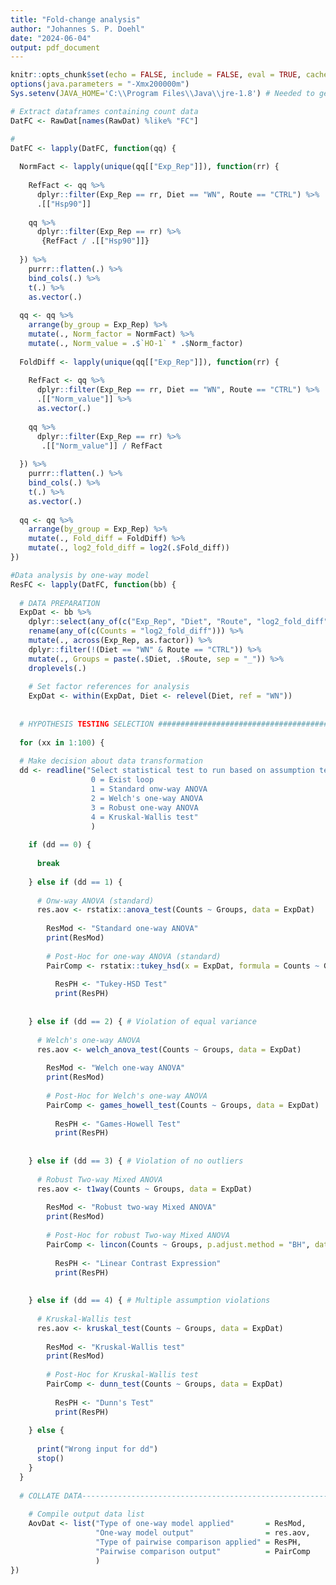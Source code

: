```yaml
---
title: "Fold-change analysis"
author: "Johannes S. P. Doehl"
date: "2024-06-04"
output: pdf_document
---
```


```r
knitr::opts_chunk$set(echo = FALSE, include = FALSE, eval = TRUE, cache = TRUE, dev = "png", warning = FALSE, message = FALSE, fig.pos = "H", out.extra = "")
options(java.parameters = "-Xmx200000m")
Sys.setenv(JAVA_HOME='C:\\Program Files\\Java\\jre-1.8') # Needed to get around loading error of rJava
```

```r
# Extract dataframes containing count data
DatFC <- RawDat[names(RawDat) %like% "FC"]
```

```r
#
DatFC <- lapply(DatFC, function(qq) {
  
  NormFact <- lapply(unique(qq[["Exp_Rep"]]), function(rr) {
    
    RefFact <- qq %>%
      dplyr::filter(Exp_Rep == rr, Diet == "WN", Route == "CTRL") %>%
      .[["Hsp90"]]
    
    qq %>%
      dplyr::filter(Exp_Rep == rr) %>%
       {RefFact / .[["Hsp90"]]}
    
  }) %>%
    purrr::flatten(.) %>%
    bind_cols(.) %>%
    t(.) %>%
    as.vector(.)
  
  qq <- qq %>%
    arrange(by_group = Exp_Rep) %>%
    mutate(., Norm_factor = NormFact) %>%
    mutate(., Norm_value = .$`HO-1` * .$Norm_factor)
  
  FoldDiff <- lapply(unique(qq[["Exp_Rep"]]), function(rr) {
    
    RefFact <- qq %>%
      dplyr::filter(Exp_Rep == rr, Diet == "WN", Route == "CTRL") %>%
      .[["Norm_value"]] %>%
      as.vector(.)
    
    qq %>%
      dplyr::filter(Exp_Rep == rr) %>%
       .[["Norm_value"]] / RefFact
    
  }) %>%
    purrr::flatten(.) %>%
    bind_cols(.) %>%
    t(.) %>%
    as.vector(.)
  
  qq <- qq %>%
    arrange(by_group = Exp_Rep) %>%
    mutate(., Fold_diff = FoldDiff) %>%
    mutate(., log2_fold_diff = log2(.$Fold_diff))
})
```

```r
#Data analysis by one-way model
ResFC <- lapply(DatFC, function(bb) {
  
  # DATA PREPARATION
  ExpDat <- bb %>%
    dplyr::select(any_of(c("Exp_Rep", "Diet", "Route", "log2_fold_diff"))) %>%
    rename(any_of(c(Counts = "log2_fold_diff"))) %>%
    mutate(., across(Exp_Rep, as.factor)) %>%
    dplyr::filter(!(Diet == "WN" & Route == "CTRL")) %>%
    mutate(., Groups = paste(.$Diet, .$Route, sep = "_")) %>%
    droplevels(.)
  
    # Set factor references for analysis
    ExpDat <- within(ExpDat, Diet <- relevel(Diet, ref = "WN"))
  
    
  # HYPOTHESIS TESTING SELECTION #############################################
  
  for (xx in 1:100) {
  
  # Make decision about data transformation   
  dd <- readline("Select statistical test to run based on assumption tests:
                  0 = Exist loop
                  1 = Standard onw-way ANOVA
                  2 = Welch's one-way ANOVA
                  3 = Robust one-way ANOVA
                  4 = Kruskal-Wallis test"
                  )
      
    if (dd == 0) {
      
      break
    
    } else if (dd == 1) {  
      
      # Onw-way ANOVA (standard)
      res.aov <- rstatix::anova_test(Counts ~ Groups, data = ExpDat) 
      
        ResMod <- "Standard one-way ANOVA"
        print(ResMod)
      
        # Post-Hoc for one-way ANOVA (standard)
        PairComp <- rstatix::tukey_hsd(x = ExpDat, formula = Counts ~ Groups) 
        
          ResPH <- "Tukey-HSD Test"
          print(ResPH)
  
  
    } else if (dd == 2) { # Violation of equal variance
    
      # Welch's one-way ANOVA
      res.aov <- welch_anova_test(Counts ~ Groups, data = ExpDat)
      
        ResMod <- "Welch one-way ANOVA"
        print(ResMod)
      
        # Post-Hoc for Welch's one-way ANOVA
        PairComp <- games_howell_test(Counts ~ Groups, data = ExpDat)
        
          ResPH <- "Games-Howell Test"
          print(ResPH)
  
      
    } else if (dd == 3) { # Violation of no outliers
    
      # Robust Two-way Mixed ANOVA
      res.aov <- t1way(Counts ~ Groups, data = ExpDat)
      
        ResMod <- "Robust two-way Mixed ANOVA"
        print(ResMod)
      
        # Post-Hoc for robust Two-way Mixed ANOVA
        PairComp <- lincon(Counts ~ Groups, p.adjust.method = "BH", data = ExpDat)
        
          ResPH <- "Linear Contrast Expression"
          print(ResPH)
    
      
    } else if (dd == 4) { # Multiple assumption violations
      
      # Kruskal-Wallis test
      res.aov <- kruskal_test(Counts ~ Groups, data = ExpDat)
       
        ResMod <- "Kruskal-Wallis test"
        print(ResMod)
      
        # Post-Hoc for Kruskal-Wallis test
        PairComp <- dunn_test(Counts ~ Groups, data = ExpDat)
        
          ResPH <- "Dunn's Test"
          print(ResPH)
      
    } else {
    
      print("Wrong input for dd")
      stop()
    }
  }
      
  # COLLATE DATA----------------------------------------------------------------
      
    # Compile output data list
    AovDat <- list("Type of one-way model applied"       = ResMod,
                   "One-way model output"                = res.aov,
                   "Type of pairwise comparison applied" = ResPH,
                   "Pairwise comparison output"          = PairComp
                   )
})
```

